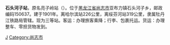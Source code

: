 {{unreferenced|time=2012-07-21T05:27:16+00:00}}
{{Not|石河子站}}
{{Infobox China railway station
|车站名称 = 石头河子站
|图片 = 
|图片介绍 = 
|其他名称 = 
|车站拼音 = shitouhezi
|车站位置 = [[黑龙江省|黑龙江省]][[尚志市|尚志市]]亚布力镇石头河子乡
|线路 = [[滨绥铁路|滨绥铁路]]
|车站等级 = [[三等站|三等站]]
}}

'''石头河子站'''，原名亮子岭站（{{lang|ru|Реко-Ридж}}）。位于[[黑龙江省|黑龙江省]][[尚志市|尚志市]]亚布力镇石头河子乡，邮政编码150637。建于1901年。离哈尔滨站226公里，离绥芬河站319公里，隶属牡丹江铁路局管辖。现为三等站。客运：办理旅客乘降；行李、包裹托运。货运：办理整车、零担货物发到。

{{China-rail-stub}}
{{滨绥铁路}}

[[Category:哈尔滨市铁路车站|J]]
[[Category:尚志市|Category:尚志市]]